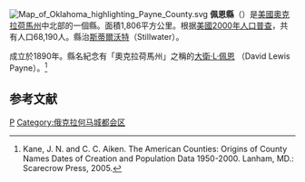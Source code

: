 {{noteTA
|T=zh-hans:佩恩县 (俄克拉何马州);zh-hk:哈蒙縣 (奧克拉荷馬州);zh-tw:佩恩郡 (奧克拉荷馬州);
}}
[[File:Map_of_Oklahoma_highlighting_Payne_County.svg|right]]
'''佩恩縣'''（{{lang-en|Payne County}}）是[[美國|美國]][[奧克拉荷馬州|奧克拉荷馬州]]中北部的一個縣。面積1,806平方公里。根据[[美國2000年人口普查|美國2000年人口普查]]，共有人口68,190人。縣治[[斯蒂尔沃特_(俄克拉何马州)|斯蒂爾沃特]]（Stillwater）。

成立於1890年。縣名紀念有「奧克拉荷馬州」之稱的[[大衛·L·佩恩|大衛·L·佩恩]] （David Lewis Payne）。<ref>Kane, J. N. and C. C. Aiken. The American Counties: Origins of County Names Dates of Creation and Population Data 1950-2000. Lanham, MD.: Scarecrow Press, 2005.</ref>

== 参考文献 ==
{{reflist}}

{{Oklahoma}}

[[Category:俄克拉何马州行政区划|P]]
[[Category:俄克拉何马城都会区|Category:俄克拉何马城都会区]]